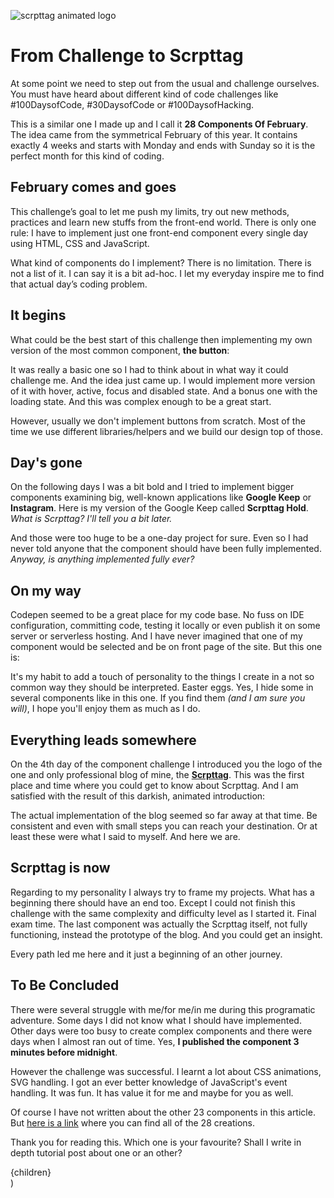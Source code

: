 
![scrpttag animated logo](/scrpttag.gif)

# From Challenge to Scrpttag

<Author date="2nd April, 2021" />

At some point we need to step out from the usual and challenge ourselves. You must have heard about different kind of code challenges like #100DaysofCode, #30DaysofCode or #100DaysofHacking.

This is a similar one I made up and I call it **28 Components Of February**. The idea came from the symmetrical February of this year. It contains exactly 4 weeks and starts with Monday and ends with Sunday so it is the perfect month for this kind of coding.

## February comes and goes
This challenge’s goal to let me push my limits, try out new methods, practices and learn new stuffs from the front-end world. There is only one rule: I have to implement just one front-end component every single day using HTML, CSS and JavaScript.

What kind of components do I implement? There is no limitation. There is not a list of it. I can say it is a bit ad-hoc. I let my everyday inspire me to find that actual day’s coding problem.

## It begins
What could be the best start of this challenge then implementing my own version of the most common component, **the button**:

<Codepen title="Button  #28ComponentsOfFebruaryDay1" slugHash="qBqEGKJ" loadScript />

It was really a basic one so I had to think about in what way it could challenge me. And the idea just came up. I would implement more version of it with hover, active, focus and disabled state.
And a bonus one with the loading state. And this was complex enough to be a great start.

However, usually we don't implement buttons from scratch. Most of the time we use different libraries/helpers and we build our design top of those.

## Day's gone
On the following days I was a bit bold and I tried to implement bigger components examining big, well-known applications like **Google Keep** or **Instagram**. Here is my version of the Google Keep called **Scrpttag Hold**. _What is Scrpttag? I'll tell you a bit later._

<Codepen title="Hold #28ComponentsOfFebruaryDay3" slugHash="LYbpjRp" />

And those were too huge to be a one-day project for sure. Even so I had never told anyone that the component should have been fully implemented. _Anyway, is anything implemented fully ever?_

## On my way
Codepen seemed to be a great place for my code base. No fuss on IDE configuration, committing code, testing it locally or even publish it on some server or serverless hosting. And I have never imagined that one of my component would be selected and be on front page of the site. But this one is:

<Codepen title="Wait, it's loading #28ComponentsOfFebruaryDay12" slugHash="PobWwar" />

It's my habit to add a touch of personality to the things I create in a not so common way they should be interpreted. Easter eggs. Yes, I hide some in several components like in this one. If you find them _(and I am sure you will)_, I hope you'll enjoy them as much as I do.

## Everything leads somewhere
On the 4th day of the component challenge I introduced you the logo of the one and only professional blog of mine, the **[Scrpttag](https://scrpttag.com)**. This was the first place and time where you could get to know about Scrpttag. And I am satisfied with the result of this darkish, animated introduction:

<Codepen title="Switch Dark #28ComponentsOfFebruaryDay4" slugHash="wvoMGBE" />

The actual implementation of the blog seemed so far away at that time. Be consistent and even with small steps you can reach your destination. Or at least these were what I said to myself. And here we are.

## Scrpttag is now
Regarding to my personality I always try to frame my projects. What has a beginning there should have an end too. Except I could not finish this challenge with the same complexity and difficulty level as I started it. Final exam time. The last component was actually the Scrpttag itself, not fully functioning, instead the prototype of the blog. And you could get an insight.

<Codepen title="The Scrpttag has You #28ComponentsOfFebruaryDay28" slugHash="abBYLjX" />

Every path led me here and it just a beginning of an other journey.

## To Be Concluded
There were several struggle with me/for me/in me during this programatic adventure. Some days I did not know what I should have implemented. Other days were too busy to create complex components and there were days when I almost ran out of time. Yes, **I published the component 3 minutes before midnight**.

However the challenge was successful. I learnt a lot about CSS animations, SVG handling. I got an ever better knowledge of JavaScript's event handling. It was fun. It has value it for me and maybe for you as well.

Of course I have not written about the other 23 components in this article. But [here is a link](https://codepen.io/collection/DQRePJ?grid_type=list) where you can find all of the 28 creations.

Thank you for reading this. Which one is your favourite? Shall I write in depth tutorial post about one or an other?

  <Article
    description="At some point we need to step out from the usual and challenge ourselves. You must have heard about different kind of code challenges like #100DaysofCode, #30DaysofCode or #100DaysofHacking."
    image="/scrpttag.gif"
    title="From Challenge to Scrpttag | Scrpttag"
    url="/from-challenge-to-scrpttag"
  >
    {children}
  </Article>
)